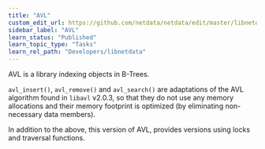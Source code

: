 ```yaml
---
title: "AVL"
custom_edit_url: https://github.com/netdata/netdata/edit/master/libnetdata/avl/README.md
sidebar_label: "AVL"
learn_status: "Published"
learn_topic_type: "Tasks"
learn_rel_path: "Developers/libnetdata"
---
```



AVL is a library indexing objects in B-Trees.

`avl_insert()`, `avl_remove()` and `avl_search()` are adaptations
of the AVL algorithm found in `libavl` v2.0.3, so that they do not
use any memory allocations and their memory footprint is optimized
(by eliminating non-necessary data members).

In addition to the above, this version of AVL, provides versions using locks
and traversal functions.

